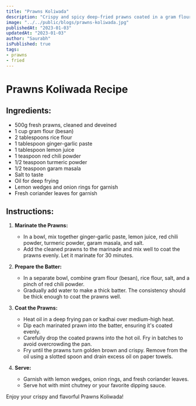 ```yaml
---
title: "Prawns Koliwada"
description: "Crispy and spicy deep-fried prawns coated in a gram flour batter, a popular Indian appetizer known for its bold flavors."
image: "../../public/blogs/prawns-koliwada.jpg"
publishedAt: "2023-01-03"
updatedAt: "2023-01-03"
author: "Saurabh"
isPublished: true
tags:
- prawns
- fried
---
```


# Prawns Koliwada Recipe

## Ingredients:
- 500g fresh prawns, cleaned and deveined
- 1 cup gram flour (besan)
- 2 tablespoons rice flour
- 1 tablespoon ginger-garlic paste
- 1 tablespoon lemon juice
- 1 teaspoon red chili powder
- 1/2 teaspoon turmeric powder
- 1/2 teaspoon garam masala
- Salt to taste
- Oil for deep frying
- Lemon wedges and onion rings for garnish
- Fresh coriander leaves for garnish

## Instructions:

1. **Marinate the Prawns:**
   - In a bowl, mix together ginger-garlic paste, lemon juice, red chili powder, turmeric powder, garam masala, and salt.
   - Add the cleaned prawns to the marinade and mix well to coat the prawns evenly. Let it marinate for 30 minutes.

2. **Prepare the Batter:**
   - In a separate bowl, combine gram flour (besan), rice flour, salt, and a pinch of red chili powder.
   - Gradually add water to make a thick batter. The consistency should be thick enough to coat the prawns well.

3. **Coat the Prawns:**
   - Heat oil in a deep frying pan or kadhai over medium-high heat.
   - Dip each marinated prawn into the batter, ensuring it's coated evenly.
   - Carefully drop the coated prawns into the hot oil. Fry in batches to avoid overcrowding the pan.
   - Fry until the prawns turn golden brown and crispy. Remove from the oil using a slotted spoon and drain excess oil on paper towels.

4. **Serve:**
   - Garnish with lemon wedges, onion rings, and fresh coriander leaves.
   - Serve hot with mint chutney or your favorite dipping sauce.

Enjoy your crispy and flavorful Prawns Koliwada!

